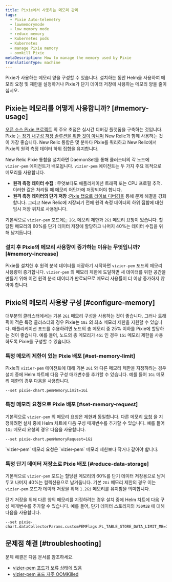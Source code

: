 ```yaml
---
title: Pixie에서 사용하는 메모리 관리
tags:
  - Pixie Auto-telemetry
  - lowmemorymode
  - low memory mode
  - reduce memory
  - Kubernetes pods
  - Kubernetes
  - manage Pixie memory
  - oomkill Pixie
metaDescription: How to manage the memory used by Pixie
translationType: machine
---
```


Pixie가 사용하는 메모리 양을 구성할 수 있습니다. 설치하는 동안 Helm을 사용하여 메모리 요청 및 제한을 설정하거나 Pixie가 단기 데이터 저장에 사용하는 메모리 양을 줄이십시오.

## Pixie는 메모리를 어떻게 사용합니까? [#memory-usage]

[오픈 소스 Pixie 프로젝트](https://github.com/pixie-io/pixie) 의 주요 초점은 실시간 디버깅 플랫폼을 구축하는 것입니다. Pixie [는 장기 내구성 저장 솔루션을 위한 것이 아니며](https://docs.px.dev/about-pixie/faq/#data-collection-how-much-data-does-pixie-store) New Relic과 함께 사용하는 것이 가장 좋습니다. New Relic 통합은 몇 분마다 Pixie를 쿼리하고 New Relic에서 Pixie의 원격 측정 데이터 하위 집합을 유지합니다.

New Relic Pixie 통합을 설치하면 DaemonSet를 통해 클러스터의 각 노드에 `vizier-pem` 에이전트가 배포됩니다. `vizier-pem` 에이전트는 두 가지 주요 목적으로 메모리를 사용합니다.

* **원격 측정 데이터 수집** : 무엇보다도 애플리케이션 트래픽 또는 CPU 프로필 추적. 이러한 값은 처리될 때 메모리 어딘가에 저장되어야 합니다.
* **원격 측정 데이터의 단기 저장** :[Pixie 탭으로 라이브 디버깅을](/docs/kubernetes-pixie/auto-telemetry-pixie/understand-use-data/live-debugging-with-pixie) 통해 문제 해결을 강화합니다. 그리고 New Relic에 저장되기 전에 원격 측정 데이터의 하위 집합에 대한 임시 저장 위치로 사용됩니다.

기본적으로 `vizier-pem` 포드에는 `2Gi` 메모리 제한과 `2Gi` 메모리 요청이 있습니다. 할당된 메모리의 60%를 단기 데이터 저장에 할당하고 나머지 40%는 데이터 수집을 위해 남겨둡니다.

### 설치 후 Pixie의 메모리 사용량이 증가하는 이유는 무엇입니까? [#memory-increase]

Pixie를 설치한 후 원격 분석 데이터를 저장하기 시작하면 `vizier-pem` 포드의 메모리 사용량이 증가합니다. `vizier-pem` 의 메모리 제한에 도달하면 새 데이터를 위한 공간을 만들기 위해 이전 원격 분석 데이터가 만료되므로 메모리 사용률이 더 이상 증가하지 않아야 합니다.

## Pixie의 메모리 사용량 구성 [#configure-memory]

대부분의 클러스터에서는 기본 `2Gi` 메모리 구성을 사용하는 것이 좋습니다. 그러나 트래픽이 적은 특정 클러스터의 경우 Pixie는 `1Gi` 의 최소 메모리 제한을 지원할 수 있습니다. 애플리케이션 포드를 수용하려면 노드의 총 메모리 중 25% 이하를 Pixie에 할당하는 것이 좋습니다. 예를 들어, 노드의 총 메모리가 `4Gi` 인 경우 `1Gi` 메모리 제한을 사용하도록 Pixie를 구성할 수 있습니다.

### 특정 메모리 제한이 있는 Pixie 배포 [#set-memory-limit]

Pixie의 `vizier-pem` 에이전트에 대해 기본 `2Gi` 와 다른 메모리 제한을 지정하려는 경우 설치 중에 Helm 차트에 다음 구성 매개변수를 추가할 수 있습니다. 예를 들어 `1Gi` 메모리 제한의 경우 다음을 사용합니다.

```
--set pixie-chart.pemMemoryLimit=1Gi
```

### 특정 메모리 요청으로 Pixie 배포 [#set-memory-request]

기본적으로 `vizier-pem` 의 메모리 요청은 제한과 동일합니다. 다른 메모리 [요청](https://kubernetes.io/docs/concepts/configuration/manage-resources-containers/#requests-and-limits) 을 지정하려면 설치 중에 Helm 차트에 다음 구성 매개변수를 추가할 수 있습니다. 예를 들어 `1Gi` 메모리 요청의 경우 다음을 사용합니다.

```
--set pixie-chart.pemMemoryRequest=1Gi
```

<Callout variant="important">
  `vizier-pem` 메모리 요청은 `vizier-pem` 메모리 제한보다 작거나 같아야 합니다.
</Callout>

### 특정 단기 데이터 저장소로 Pixie 배포 [#reduce-data-storage]

기본적으로 `vizier-pem` 포드는 할당된 메모리의 60%를 단기 데이터 저장용으로 남겨두고 나머지 40%는 컬렉션용으로 남겨둡니다. 기본 `2Gi` 메모리 제한의 경우 이는 `vizier-pem` 포드가 데이터 저장을 위해 `1.2Gi` 메모리를 유지함을 의미합니다.

단기 저장을 위해 다른 양의 메모리를 지정하려는 경우 설치 중에 Helm 차트에 다음 구성 매개변수를 추가할 수 있습니다. 예를 들어, 단기 데이터 스토리지의 `750MiB` 에 대해 다음을 사용합니다.

```
--set pixie-chart.dataCollectorParams.customPEMFlags.PL_TABLE_STORE_DATA_LIMIT_MB=750
```

## 문제점 해결 [#troubleshooting]

문제 해결은 다음 문서를 참조하세요.

* [vizier-pem 포드가 보류 상태에 있음](/docs/kubernetes-pixie/auto-telemetry-pixie/troubleshooting/pods-stuck-pending)
* [vizier-pem 포드 자주 OOMKilled](/docs/kubernetes-pixie/auto-telemetry-pixie/troubleshooting/pods-frequently-oomkilled)